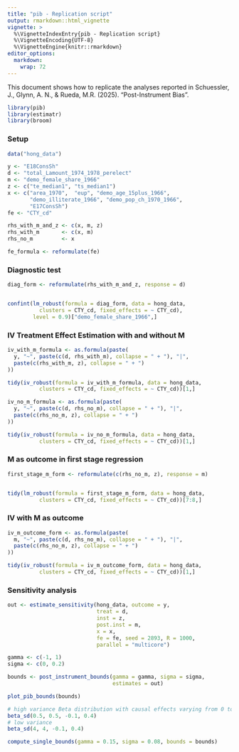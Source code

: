 ```yaml
---
title: "pib - Replication script"
output: rmarkdown::html_vignette
vignette: >
  %\VignetteIndexEntry{pib - Replication script}
  %\VignetteEncoding{UTF-8}
  %\VignetteEngine{knitr::rmarkdown}
editor_options: 
  markdown: 
    wrap: 72
---
```


This document shows how to replicate the analyses reported in
Schuessler, J., Glynn, A. N., & Rueda, M.R. (2025). "Post-Instrument
Bias".
```r
library(pib)
library(estimatr)
library(broom)
```

### Setup

```r
data("hong_data")

y <- "E18ConsSh"
d <- "total_Lamount_1974_1978_perelect"
m <- "demo_female_share_1966"
z <- c("te_median1", "ts_median1")
x <- c("area_1970",  "eup", "demo_age_15plus_1966",
       "demo_illiterate_1966", "demo_pop_ch_1970_1966",
       "E17ConsSh")
fe <- "CTY_cd"

rhs_with_m_and_z <- c(x, m, z)
rhs_with_m       <- c(x, m)
rhs_no_m         <- x

fe_formula <- reformulate(fe)             
```

### Diagnostic test

```r
diag_form <- reformulate(rhs_with_m_and_z, response = d)


confint(lm_robust(formula = diag_form, data = hong_data,
          clusters = CTY_cd, fixed_effects = ~ CTY_cd), 
        level = 0.9)["demo_female_share_1966",]


```
### IV Treatment Effect Estimation with and without M

```r
iv_with_m_formula <- as.formula(paste(
  y, "~", paste(c(d, rhs_with_m), collapse = " + "), "|",
  paste(c(rhs_with_m, z), collapse = " + ")
))

tidy(iv_robust(formula = iv_with_m_formula, data = hong_data,
          clusters = CTY_cd, fixed_effects = ~ CTY_cd))[1,]
```


```r
iv_no_m_formula <- as.formula(paste(
  y, "~", paste(c(d, rhs_no_m), collapse = " + "), "|",
  paste(c(rhs_no_m, z), collapse = " + ")
))

tidy(iv_robust(formula = iv_no_m_formula, data = hong_data,
          clusters = CTY_cd, fixed_effects = ~ CTY_cd))[1,]
```

### M as outcome in first stage regression

```r
first_stage_m_form <- reformulate(c(rhs_no_m, z), response = m)


tidy(lm_robust(formula = first_stage_m_form, data = hong_data,
          clusters = CTY_cd, fixed_effects = ~ CTY_cd))[7:8,]
```

### IV with M as outcome

```r
iv_m_outcome_form <- as.formula(paste(
  m, "~", paste(c(d, rhs_no_m), collapse = " + "), "|",
  paste(c(rhs_no_m, z), collapse = " + ")
))

tidy(iv_robust(formula = iv_m_outcome_form, data = hong_data,
          clusters = CTY_cd, fixed_effects = ~ CTY_cd))[1,]
```


### Sensitivity analysis

```r
out <- estimate_sensitivity(hong_data, outcome = y, 
                            treat = d, 
                            inst = z, 
                            post.inst = m, 
                            x = x,
                            fe = fe, seed = 2893, R = 1000,
                            parallel = "multicore")

gamma <- c(-1, 1)
sigma <- c(0, 0.2)

bounds <- post_instrument_bounds(gamma = gamma, sigma = sigma,
                                 estimates = out)


```

```r
plot_pib_bounds(bounds)


```
```r
# high variance Beta distribution with causal effects varying from 0 to 0.5
beta_sd(0.5, 0.5, -0.1, 0.4)
# low variance
beta_sd(4, 4, -0.1, 0.4)

compute_single_bounds(gamma = 0.15, sigma = 0.08, bounds = bounds)
```

